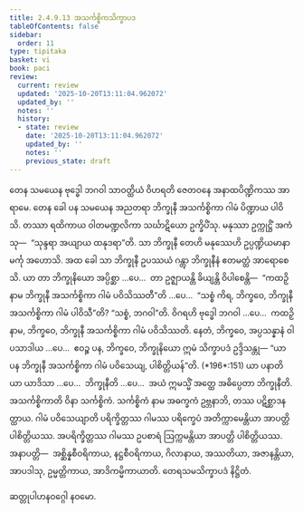 ```yaml
---
title: 2.4.9.13 အသင်္ကစ္စိကသိက္ခာပဒ
tableOfContents: false
sidebar:
  order: 11
type: tipitaka
basket: vi
book: paci
review:
  current: review
  updated: '2025-10-20T13:11:04.962072'
  updated_by: ''
  notes: ''
  history:
  - state: review
    date: '2025-10-20T13:11:04.962072'
    updated_by: ''
    notes: ''
    previous_state: draft
---
```



<DynamicBreadcrumb />


<ReviewStatus review={frontmatter.review} showDetails={true} />

<HypothesisAnnotation frontmatter={frontmatter} />

<Division number="1224" book="paci" e="ch" v="2" p="461">

<Paragraph number="3517" book="paci">
တေန သမယေန ဗုဒ္ဓေါ ဘဂဝါ သာဝတ္ထိယံ ဝိဟရတိ ဇေတဝနေ အနာထပိဏ္ဍိကဿ အာရာမေ. တေန ခေါ ပန သမယေန အညတရာ ဘိက္ခုနီ အသင်္ကစ္စိကာ ဂါမံ ပိဏ္ဍာယ ပါဝိသိ. တဿာ ရထိကာယ ဝါတမဏ္ဍလိကာ သင်္ဃာဋိယော ဥက္ခိပိံသု. မနုဿာ ဥက္ကုဋ္ဌိံ အကံသု—  “သုန္ဒရာ အယျာယ ထနုဒရာ”တိ. သာ ဘိက္ခုနီ တေဟိ မနုဿေဟိ ဥပ္ပဏ္ဍိယမာနာ မင်္ကု အဟောသိ.
</Paragraph>

<Paragraph number="3518" book="paci">
အထ ခေါ သာ ဘိက္ခုနီ ဥပဿယံ ဂန္တွာ ဘိက္ခုနီနံ ဧတမတ္ထံ အာရောစေသိ. ယာ တာ ဘိက္ခုနိယော အပ္ပိစ္ဆာ …ပေ…  တာ ဥဇ္ဈာယန္တိ ခိယျန္တိ ဝိပါစေန္တိ—  “ကထဉှိ နာမ ဘိက္ခုနီ အသင်္ကစ္စိကာ ဂါမံ ပဝိသိဿတီ”တိ …ပေ…  “သစ္စံ ကိရ, ဘိက္ခဝေ, ဘိက္ခုနီ အသင်္ကစ္စိကာ ဂါမံ ပါဝိသီ”တိ? “သစ္စံ, ဘဂဝါ”တိ. ဝိဂရဟိ ဗုဒ္ဓေါ ဘဂဝါ …ပေ…  ကထဉှိ နာမ, ဘိက္ခဝေ, ဘိက္ခုနီ အသင်္ကစ္စိကာ ဂါမံ ပဝိသိဿတိ. နေတံ, ဘိက္ခဝေ, အပ္ပသန္နာနံ ဝါ ပသာဒါယ …ပေ…  ဧဝဉ္စ ပန, ဘိက္ခဝေ, ဘိက္ခုနိယော ဣမံ သိက္ခာပဒံ ဥဒ္ဒိသန္တု—
</Paragraph>

</Division>
<Division number="1225" book="paci" e="ch" v="2" p="461">

<Paragraph number="3519" book="paci">
<Emphasis>“ယာ ပန ဘိက္ခုနီ အသင်္ကစ္စိကာ ဂါမံ ပဝိသေယျ, ပါစိတ္တိယန်”</Emphasis>တိ. (*196*:<Emphasis>151</Emphasis>)
</Paragraph>

</Division>
<Division number="1226" book="paci" e="ch" v="2" p="462">

<Paragraph number="3520" book="paci">
<Emphasis>ယာ ပနာ</Emphasis>တိ ယာ ယာဒိသာ …ပေ…  <Emphasis>ဘိက္ခုနီ</Emphasis>တိ …ပေ…  အယံ ဣမသ္မိံ အတ္ထေ အဓိပ္ပေတာ ဘိက္ခုနီတိ.
</Paragraph>

<Paragraph number="3521" book="paci">
<Emphasis>အသင်္ကစ္စိကာ</Emphasis>တိ ဝိနာ သင်္ကစ္စိကံ.
</Paragraph>

<Paragraph number="3522" book="paci">
<Emphasis>သင်္ကစ္စိကံ</Emphasis> နာမ အဓက္ခကံ ဥဗ္ဘနာဘိ, တဿ ပဋိစ္ဆာဒနတ္ထာယ.
</Paragraph>

<Paragraph number="3523" book="paci">
<Emphasis>ဂါမံ ပဝိသေယျာ</Emphasis>တိ ပရိက္ခိတ္တဿ ဂါမဿ ပရိက္ခေပံ အတိက္ကာမေန္တိယာ အာပတ္တိ ပါစိတ္တိယဿ. အပရိက္ခိတ္တဿ ဂါမဿ ဥပစာရံ ဩက္ကမန္တိယာ အာပတ္တိ ပါစိတ္တိယဿ.
</Paragraph>

</Division>
<Division number="1227" book="paci" e="ch" v="2" p="462">

<Paragraph number="3524" book="paci">
အနာပတ္တိ—  အစ္ဆိန္နစီဝရိကာယ, နဋ္ဌစီဝရိကာယ, ဂိလာနာယ, အဿတိယာ, အဇာနန္တိယာ, အာပဒါသု, ဥမ္မတ္တိကာယ, အာဒိကမ္မိကာယာတိ.

</Paragraph>
</Division>

<Paragraph number="3525" type="center" book="paci">
တေရသမသိက္ခာပဒံ နိဋ္ဌိတံ.

  
ဆတ္တုပါဟနဝဂ္ဂေါ နဝမော.
</Paragraph>